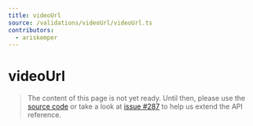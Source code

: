 ```yaml
---
title: videoUrl
source: /validations/videoUrl/videoUrl.ts
contributors:
  - ariskemper
---
```


# videoUrl

> The content of this page is not yet ready. Until then, please use the [source code](https://github.com/fabian-hiller/valibot/blob/main/library/src/validations/videoUrl/videoUrl.ts) or take a look at [issue #287](https://github.com/fabian-hiller/valibot/issues/287) to help us extend the API reference.
